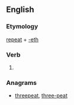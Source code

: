 ==English==

===Etymology===
[[repeat]] + [[-eth]]

===Verb===
{{head|en|verb form}}

# {{en-archaic third-person singular of|repeat}}

===Anagrams===
* [[threepeat#English|threepeat]], [[three-peat#English|three-peat]]